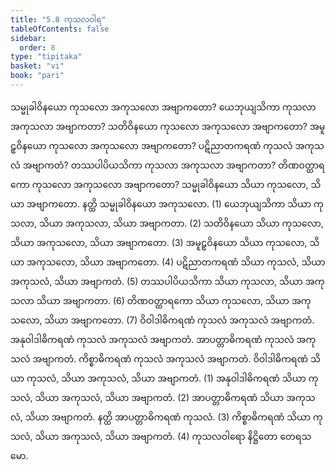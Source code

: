 ```yaml
---
title: "5.8 ကုသလဝါရ"
tableOfContents: false
sidebar:
  order: 8
type: "tipitaka"
basket: "vi"
book: "pari"
---
```



<DynamicBreadcrumb />

<Division number="303" book="pari" e="ch" v="5" p="190">

<Paragraph number="1297" book="pari">
သမ္မုခါဝိနယော ကုသလော အကုသလော အဗျာကတော? ယေဘုယျသိကာ ကုသလာ အကုသလာ အဗျာကတာ? သတိဝိနယော ကုသလော အကုသလော အဗျာကတော? အမူဠှဝိနယော ကုသလော အကုသလော အဗျာကတော? ပဋိညာတကရဏံ ကုသလံ အကုသလံ အဗျာကတံ? တဿပါပိယသိကာ ကုသလာ အကုသလာ အဗျာကတာ? တိဏဝတ္ထာရကော ကုသလော အကုသလော အဗျာကတော?
</Paragraph>

<Paragraph number="1298" book="pari">
သမ္မုခါဝိနယော သိယာ ကုသလော, သိယာ အဗျာကတော. နတ္ထိ သမ္မုခါဝိနယော အကုသလော. (1)
</Paragraph>

<Paragraph number="1299" book="pari">
ယေဘုယျသိကာ သိယာ ကုသလာ, သိယာ အကုသလာ, သိယာ အဗျာကတာ. (2)
</Paragraph>

<Paragraph number="1300" book="pari">
သတိဝိနယော သိယာ ကုသလော, သိယာ အကုသလော, သိယာ အဗျာကတော. (3)
</Paragraph>

<Paragraph number="1301" book="pari">
အမူဠှဝိနယော သိယာ ကုသလော, သိယာ အကုသလော, သိယာ အဗျာကတော. (4)
</Paragraph>

<Paragraph number="1302" book="pari">
ပဋိညာတကရဏံ သိယာ ကုသလံ, သိယာ အကုသလံ, သိယာ အဗျာကတံ. (5)
</Paragraph>

<Paragraph number="1303" book="pari">
တဿပါပိယသိကာ သိယာ ကုသလာ, သိယာ အကုသလာ သိယာ အဗျာကတာ. (6)
</Paragraph>

<Paragraph number="1304" book="pari">
တိဏဝတ္ထာရကော သိယာ ကုသလော, သိယာ အကုသလော, သိယာ အဗျာကတော. (7)
</Paragraph>

<Paragraph number="1305" book="pari">
ဝိဝါဒါဓိကရဏံ ကုသလံ အကုသလံ အဗျာကတံ. အနုဝါဒါဓိကရဏံ ကုသလံ အကုသလံ အဗျာကတံ. အာပတ္တာဓိကရဏံ ကုသလံ အကုသလံ အဗျာကတံ. ကိစ္စာဓိကရဏံ ကုသလံ အကုသလံ အဗျာကတံ.
</Paragraph>

<Paragraph number="1306" book="pari">
ဝိဝါဒါဓိကရဏံ သိယာ ကုသလံ, သိယာ အကုသလံ, သိယာ အဗျာကတံ. (1)
</Paragraph>

<Paragraph number="1307" book="pari">
အနုဝါဒါဓိကရဏံ သိယာ ကုသလံ, သိယာ အကုသလံ, သိယာ အဗျာကတံ. (2)
</Paragraph>

<Paragraph number="1308" book="pari">
အာပတ္တာဓိကရဏံ သိယာ အကုသလံ, သိယာ အဗျာကတံ. နတ္ထိ အာပတ္တာဓိကရဏံ ကုသလံ. (3)
</Paragraph>

<Paragraph number="1309" book="pari">
ကိစ္စာဓိကရဏံ သိယာ ကုသလံ, သိယာ အကုသလံ, သိယာ အဗျာကတံ. (4)

</Paragraph>
</Division>

<Paragraph number="1310" type="center" book="pari">
ကုသလဝါရော နိဋ္ဌိတော တေရသမော.
</Paragraph>